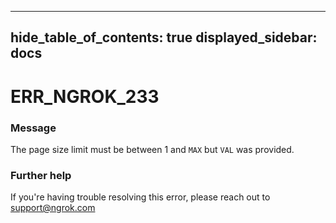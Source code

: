 

---
hide_table_of_contents: true
displayed_sidebar: docs
---


# ERR_NGROK_233

### Message
The page size limit must be between 1 and `MAX` but `VAL` was provided.

<ErrorDetails error="err_ngrok_233" />



### Further help
If you're having trouble resolving this error, please reach out to [support@ngrok.com](mailto:support@ngrok.com?subject=Help%20with%20ERR_NGROK_233)

